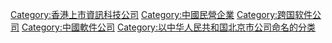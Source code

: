 [[Category:香港上市資訊科技公司|Category:香港上市資訊科技公司]]
[[Category:中國民營企業|Category:中國民營企業]]
[[Category:跨国软件公司|Category:跨国软件公司]]
[[Category:中國軟件公司|Category:中國軟件公司]]
[[Category:以中华人民共和国北京市公司命名的分类|Category:以中华人民共和国北京市公司命名的分类]]